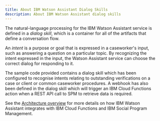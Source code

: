 ```yaml
---
title: About IBM Watson Assistant Dialog Skills
description: About IBM Watson Assistant dialog skills
---
```


The natural-language processing for the IBM Watson Assistant service is defined in a *dialog skill*, which is a container for all of the artifacts that define a conversation flow.

An *intent* is a purpose or goal that is expressed in a caseworker's input, such as answering a question on a particular topic.
By recognizing the intent expressed in the input, the Watson Assistant service can choose the correct dialog for responding to it.

The sample code provided contains a dialog skill which has been configured to recognise intents relating to outstanding verifications on a case or client or common caseworker procedures.
A webhook has also been defined in the dialog skill which will trigger an IBM Cloud Functions action when a REST API call to SPM to retrieve data is required.

See the [Architecture overview](/architecture/arch-overview) for more details on how IBM Watson Assistant integrates with IBM Cloud Functions and IBM Social Program Management.
